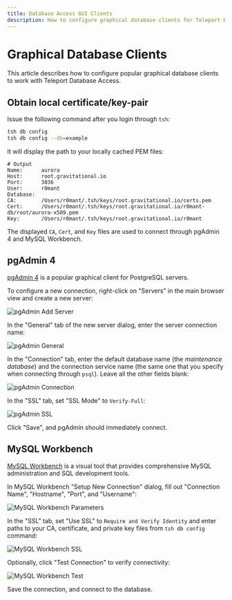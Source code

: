 ```yaml
---
title: Database Access GUI Clients
description: How to configure graphical database clients for Teleport Database Access.
---
```


# Graphical Database Clients

This article describes how to configure popular graphical database clients to work with Teleport Database Access.

## Obtain local certificate/key-pair

Issue the following command after you login through `tsh`:

```bash
tsh db config
tsh db config --db=example
```

It will display the path to your locally cached PEM files:

```
# Output
Name:      aurora
Host:      root.gravitational.io
Port:      3036
User:      r0mant
Database:
CA:        /Users/r0mant/.tsh/keys/root.gravitational.io/certs.pem
Cert:      /Users/r0mant/.tsh/keys/root.gravitational.io/r0mant-db/root/aurora-x509.pem
Key:       /Users/r0mant/.tsh/keys/root.gravitational.io/r0mant
```

The displayed `CA`, `Cert`, and `Key` files are used to connect through pgAdmin 4 and MySQL Workbench.

## pgAdmin 4

[pgAdmin 4](https://www.pgadmin.org/) is a popular graphical client for PostgreSQL servers.

To configure a new connection, right-click on "Servers" in the main browser view and create a new server:

![pgAdmin Add Server](../../../img/database-access/pgadmin-add-server@2x.png)

In the "General" tab of the new server dialog, enter the server connection name:

![pgAdmin General](../../../img/database-access/pgadmin-general@2x.png)

In the "Connection" tab, enter the default database name (the *maintenance database*) and the connection service name (the same one that you specify when connecting through `psql`). Leave all the other fields blank:

![pgAdmin Connection](../../../img/database-access/pgadmin-connection@2x.png)

In the "SSL" tab, set "SSL Mode" to `Verify-Full`:

![pgAdmin SSL](../../../img/database-access/pgadmin-ssl@2x.png)

Click "Save", and pgAdmin should immediately connect.

## MySQL Workbench

[MySQL Workbench](https://www.mysql.com/products/workbench/) is a visual tool that provides comprehensive MySQL administration and SQL development tools.

In MySQL Workbench "Setup New Connection" dialog, fill out "Connection Name", "Hostname", "Port", and "Username":

![MySQL Workbench Parameters](../../../img/database-access/workbench-parameters@2x.png)

In the "SSL" tab, set "Use SSL" to `Require and Verify Identity` and enter paths to  your CA, certificate, and private key files from `tsh db config` command:

![MySQL Workbench SSL](../../../img/database-access/workbench-ssl@2x.png)

Optionally, click "Test Connection" to verify connectivity:

![MySQL Workbench Test](../../../img/database-access/workbench-test@2x.png)

Save the connection, and connect to the database.
